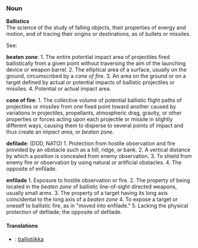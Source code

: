 ===Noun===
'''Ballistics'''<br>
The science of the study of falling objects, their properties of energy and motion, and of tracing their origins or destinations, as of bullets or missiles.

See:

'''beaten zone''':
1. The entire potential impact area of projectiles fired ballistically from a given point without traversing the aim of the launching device or weapon barrel. 2. The elliptical area of a surface, usually on the ground, circumscribed by a ''cone of fire.'' 3. An area on the ground or on a target defined by actual or potential impacts of ballistic projectiles or missiles.  4. Potential or actual impact area.

'''cone of fire''':
1. The collective volume of potential ballistic flight paths of projectiles or missiles from one fixed point toward another caused by variations in projectiles, propellants, atmospheric drag, gravity, or other properties or forces acting upon each projectile or missile in slightly different ways, causing them to disperse to several points of impact and thus create an ''impact area,'' or ''beaten zone.''

'''defilade''': 
(DOD, NATO) 1. Protection from hostile observation and fire provided by an obstacle such as a hill, ridge, or bank. 2. A vertical distance by which a position is concealed from enemy observation. 3. To shield from enemy fire or observation by using natural or artificial obstacles. 4. The opposite of enfilade.

'''enfilade ''' 
1. Exposure to hostile observation or fire.  2. The property of being located in the ''beaten zone'' of ballistic line-of-sight directed weapons, usually small arms.  3. The property of a target having its long axis coincidental to the long axis of a ''beaten zone''  4. To expose a target or oneself to ballistic fire, as in "moved into enfilade." 5. Lacking the physical protection of defilade; the opposite of defilade.

====Translations====
*{{msg:fi}}: [[ballistiikka]]